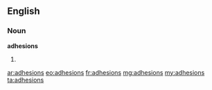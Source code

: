 ==English==
===Noun===
'''adhesions'''
#{{plural of|[[adhesion]]}}

[[ar:adhesions]]
[[eo:adhesions]]
[[fr:adhesions]]
[[mg:adhesions]]
[[my:adhesions]]
[[ta:adhesions]]